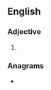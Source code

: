 ==English==

===Adjective===
{{head|en|adjective superlative form}}

# {{en-superlative of|astute}}

===Anagrams===
* {{anagrams|en|a=aesstttu|statutes}}